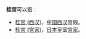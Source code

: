 '''桂宫'''可以指：
* [[桂宫_(西汉)|桂宫 (西汉)]]，[[中国|中国]][[西汉|西汉]]宫殿。
* [[桂宮_(宮家)|桂宮 (宮家)]]，[[日本|日本]]皇室[[宮家|宮家]]。

{{disambig|Cat=二字消歧義}}